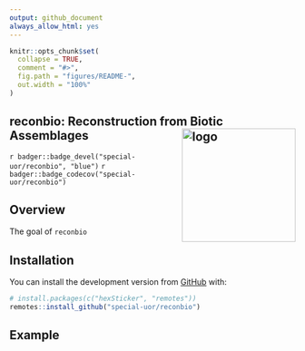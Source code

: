 ```yaml
---
output: github_document
always_allow_html: yes
---
```

<!-- README.md is generated from README.Rmd. Please edit that file -->
```r
knitr::opts_chunk$set(
  collapse = TRUE,
  comment = "#>",
  fig.path = "figures/README-",
  out.width = "100%"
)
```

## reconbio: Reconstruction from Biotic Assemblages <img src="https://raw.githubusercontent.com/special-uor/reconbio/master/inst/images/logo.png" alt="logo" align="right" height=200px/>

<!-- badges: start -->
<!-- `r badger::badge_code_size("special-uor/reconbio")` -->
<!-- [![R build status](https://github.com/special-uor/reconbio/workflows/R-CMD-check/badge.svg)](https://github.com/special-uor/reconbio/actions) -->
`r badger::badge_devel("special-uor/reconbio", "blue")`
`r badger::badge_codecov("special-uor/reconbio")`
<!-- badges: end -->

## Overview

The goal of `reconbio`

## Installation

<!-- You can install the released version of IPA from [CRAN](https://CRAN.R-project.org) with: -->

<!-- ``` r -->
<!-- install.packages("IPA") -->
<!-- ``` -->

<!-- And the development version from [GitHub](https://github.com/) with: -->
You can install the development version from [GitHub](https://github.com/) with:
``` r
# install.packages(c("hexSticker", "remotes"))
remotes::install_github("special-uor/reconbio")
```

## Example
<!-- This is a basic example which shows you how to solve a common problem: -->
